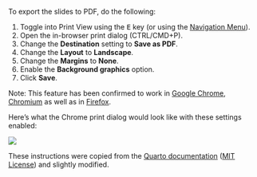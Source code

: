 ::: {.callout-note title="How can I download the slides as a PDF file?" collapse="true" appearance="simple"}

To export the slides to PDF, do the following:

1.  Toggle into Print View using the <kbd>E</kbd> key (or using the [Navigation Menu](https://quarto.org/docs/presentations/revealjs/presenting.html#navigation-menu)).
2.  Open the in-browser print dialog (CTRL/CMD+P).
3.  Change the **Destination** setting to **Save as PDF**.
4.  Change the **Layout** to **Landscape**.
5.  Change the **Margins** to **None**.
6.  Enable the **Background graphics** option.
7.  Click **Save**.

Note: This feature has been confirmed to work in [Google Chrome](https://google.com/chrome), [Chromium](https://www.chromium.org/Home) as well as in [Firefox](https://www.mozilla.org/en-US/firefox/).

Here's what the Chrome print dialog would look like with these settings enabled:

![](../images/print-to-pdf.png){.border fig-alt="Screenshot of Chrome print dialog with the first slide/page of 43 shown on the left, and print options on the right. The Destination print option has Save as PDF selected."}

These instructions were copied from the [Quarto documentation](https://quarto.org/docs/presentations/revealjs/presenting.html#print-to-pdf) ([MIT License](https://opensource.org/license/mit/)) and slightly modified.

:::
